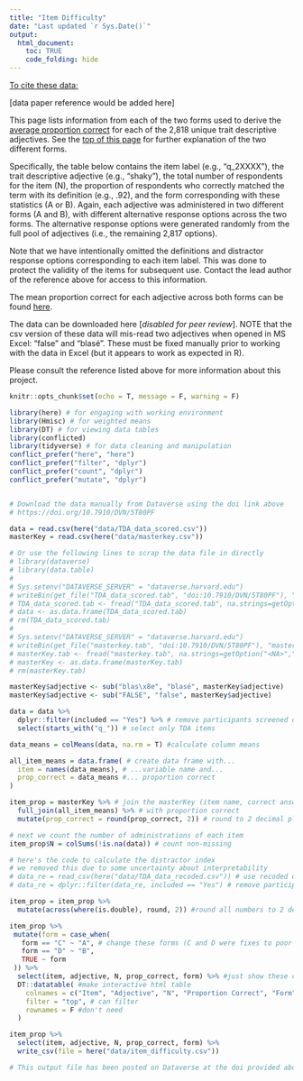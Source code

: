 ```yaml
---
title: "Item Difficulty"
date: "Last updated `r Sys.Date()`"
output: 
  html_document:
    toc: TRUE
    code_folding: hide
---
```


<u>To cite these data:</u>

[data paper reference would be added here]

This page lists information from each of the two forms used to derive the [average proportion correct](https://pie-lab.github.io/tda/tda-difficulty.html) for each of the 2,818 unique trait descriptive adjectives. See the [top of this page](https://pie-lab.github.io/tda/tda-difficulty.html) for further explanation of the two different forms.

Specifically, the table below contains the item label (e.g., "q_2XXXX"), the trait descriptive adjective (e.g., "shaky"), the total number of respondents for the item (N), the proportion of respondents who correctly matched the term with its definition (e.g., .92), and the form corresponding with these statistics (A or B). Again, each adjective was administered in two different forms (A and B), with different alternative response options across the two forms. The alternative response options were generated randomly from the full pool of adjectives (i.e., the remaining 2,817 options).

Note that we have intentionally omitted the definitions and distractor response options corresponding to each item label. This was done to protect the validity of the items for subsequent use. Contact the lead author of the reference above for access to this information.

The mean proportion correct for each adjective across both forms can be found [here](https://pie-lab.github.io/tda/tda-difficulty.html).

The data can be downloaded here [*disabled for peer review*]. NOTE that the csv version of these data will mis-read two adjectives when opened in MS Excel: "false" and "blasé". These must be fixed manually prior to working with the data in Excel (but it appears to work as expected in R).

Please consult the reference listed above for more information about this project.

```r
knitr::opts_chunk$set(echo = T, message = F, warning = F)
```

```r
library(here) # for engaging with working environment
library(Hmisc) # for weighted means
library(DT) # for viewing data tables
library(conflicted)
library(tidyverse) # for data cleaning and manipulation
conflict_prefer("here", "here")
conflict_prefer("filter", "dplyr")
conflict_prefer("count", "dplyr")
conflict_prefer("mutate", "dplyr")


# Download the data manually from Dataverse using the doi link above
# https://doi.org/10.7910/DVN/5T80PF

data = read.csv(here("data/TDA_data_scored.csv"))
masterKey = read.csv(here("data/masterkey.csv"))

# Or use the following lines to scrap the data file in directly
# library(dataverse)
# library(data.table)
# 
# Sys.setenv("DATAVERSE_SERVER" = "dataverse.harvard.edu")
# writeBin(get_file("TDA_data_scored.tab", "doi:10.7910/DVN/5T80PF"), "TDA_data_scored.tab")
# TDA_data_scored.tab <- fread("TDA_data_scored.tab", na.strings=getOption("<NA>","NA"))
# data <- as.data.frame(TDA_data_scored.tab)
# rm(TDA_data_scored.tab)
# 
# Sys.setenv("DATAVERSE_SERVER" = "dataverse.harvard.edu")
# writeBin(get_file("masterkey.tab", "doi:10.7910/DVN/5T80PF"), "masterkey.tab")
# masterKey.tab <- fread("masterkey.tab", na.strings=getOption("<NA>","NA"))
# masterKey <- as.data.frame(masterKey.tab)
# rm(masterKey.tab)

masterKey$adjective <- sub("blas\x8e", "blasé", masterKey$adjective)
masterKey$adjective <- sub("FALSE", "false", masterKey$adjective)

data = data %>%
  dplyr::filter(included == "Yes") %>% # remove participants screened out for demographic and quality reasons
  select(starts_with("q_")) # select only TDA items

data_means = colMeans(data, na.rm = T) #calculate column means

all_item_means = data.frame( # create data frame with...
  item = names(data_means), # ...variable name and...
  prop_correct = data_means #... proportion correct
)

item_prop = masterKey %>% # join the masterKey (item name, correct answer, and form)
  full_join(all_item_means) %>% # with proportion correct
  mutate(prop_correct = round(prop_correct, 2)) # round to 2 decimal places

# next we count the number of administrations of each item
item_prop$N = colSums(!is.na(data)) # count non-missing

# here's the code to calculate the distractor index
# we removed this due to some uncertainty about interpretability
# data_re = read_csv(here("data/TDA_data_recoded.csv")) # use recoded dataset
# data_re = dplyr::filter(data_re, included == "Yes") # remove participants screened out for demographic and quality reasons

item_prop = item_prop %>%
  mutate(across(where(is.double), round, 2)) #round all numbers to 2 decimal places
```

```r
item_prop %>%
 mutate(form = case_when(
   form == "C" ~ "A", # change these forms (C and D were fixes to poor or incorrect items)
   form == "D" ~ "B",
   TRUE ~ form
 )) %>%
  select(item, adjective, N, prop_correct, form) %>% #just show these columns
  DT::datatable( #make interactive html table
    colnames = c("Item", "Adjective", "N", "Proportion Correct", "Form"), #col names
    filter = "top", # can filter
    rownames = F #don't need
  )
```

```r
item_prop %>%
  select(item, adjective, N, prop_correct, form) %>%
  write_csv(file = here("data/item_difficulty.csv"))

# This output file has been posted on Dataverse at the doi provided above.
```

